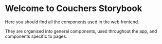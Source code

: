 
<Meta title="Couchers Storybook" />

# Welcome to Couchers Storybook

Here you should find all the components used in the web frontend.

They are organised into general components, used throughout the app, and components specific to pages.
